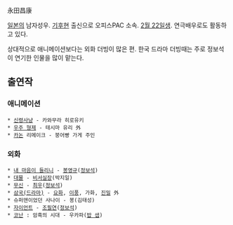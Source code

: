 永田昌康

[[일본]]의 남자성우. [[기후]]현 출신으로 오피스PAC 소속. [[2월 22일]]생. 연극배우로도 활동하고 있다.

상대적으로 애니메이션보다는 외화 더빙이 많은 편. 한국 드라마 더빙때는 주로 정보석이 연기한 인물을 많이 맡는다.

== 출연작 ==
=== 애니메이션 ===
 * [[신령사냥]] - 카와무라 히로유키
 * [[우주 형제]] - 테시마 유리 外
 * [[카논]] 리메이크 - 붕어빵 가게 주인

=== 외화 ===
 * [[내 마음이 들리니]] - [[봉영규]]([[정보석]])
 * [[대물]] - [[비서실장]](박지일) 
 * [[무신]] - [[최우]]([[정보석]])
 * [[삼국(드라마)]] - [[요화]], [[이풍]], 가화, [[진밀]] 外
 * 슈퍼맨이었던 사나이 - 봉(김태성)
 * [[자이언트]] - [[조필연]]([[정보석]])
 * [[코난]] : 암흑의 시대 - 우카파([[밥 샙]])
